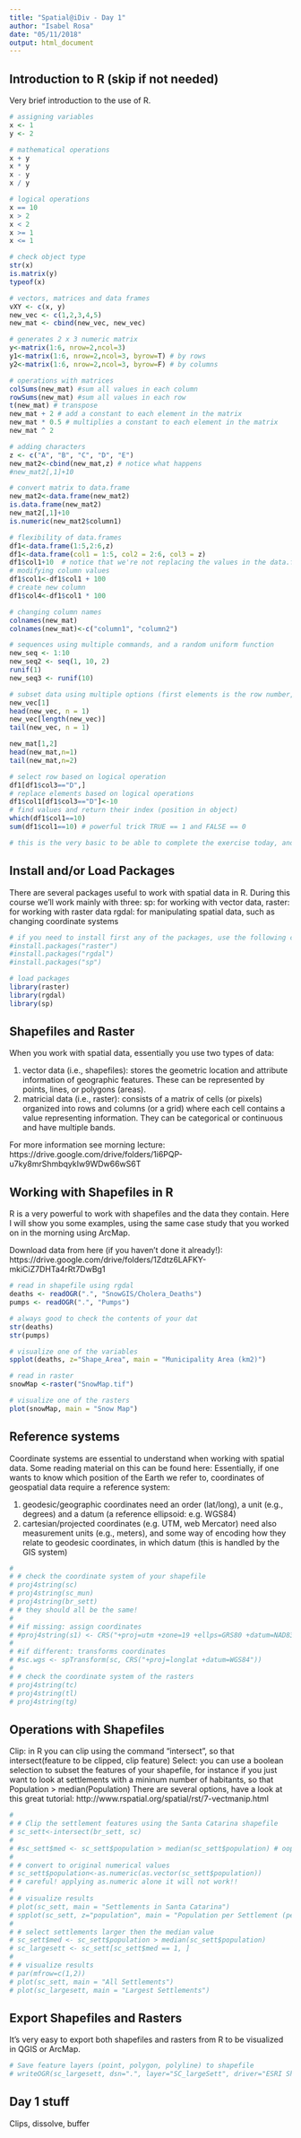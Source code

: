 ```yaml
---
title: "Spatial@iDiv - Day 1"
author: "Isabel Rosa"
date: "05/11/2018"
output: html_document
---
```


## Introduction to R (skip if not needed)
Very brief introduction to the use of R. 

```r

# assigning variables
x <- 1
y <- 2

# mathematical operations
x + y
x * y
x - y
x / y

# logical operations
x == 10
x > 2
x < 2
x >= 1
x <= 1

# check object type
str(x)
is.matrix(y)
typeof(x)

# vectors, matrices and data frames
vXY <- c(x, y)
new_vec <- c(1,2,3,4,5)
new_mat <- cbind(new_vec, new_vec)

# generates 2 x 3 numeric matrix 
y<-matrix(1:6, nrow=2,ncol=3)
y1<-matrix(1:6, nrow=2,ncol=3, byrow=T) # by rows
y2<-matrix(1:6, nrow=2,ncol=3, byrow=F) # by columns

# operations with matrices
colSums(new_mat) #sum all values in each column
rowSums(new_mat) #sum all values in each row
t(new_mat) # transpose
new_mat + 2 # add a constant to each element in the matrix
new_mat * 0.5 # multiplies a constant to each element in the matrix
new_mat ^ 2

# adding characters
z <- c("A", "B", "C", "D", "E")
new_mat2<-cbind(new_mat,z) # notice what happens
#new_mat2[,1]+10

# convert matrix to data.frame
new_mat2<-data.frame(new_mat2)
is.data.frame(new_mat2)
new_mat2[,1]+10
is.numeric(new_mat2$column1)

# flexibility of data.frames
df1<-data.frame(1:5,2:6,z)
df1<-data.frame(col1 = 1:5, col2 = 2:6, col3 = z)
df1$col1+10  # notice that we're not replacing the values in the data.frame
# modifying column values
df1$col1<-df1$col1 + 100
# create new column
df1$col4<-df1$col1 * 100

# changing column names
colnames(new_mat)
colnames(new_mat)<-c("column1", "column2")

# sequences using multiple commands, and a random uniform function
new_seq <- 1:10
new_seq2 <- seq(1, 10, 2)
runif(1)
new_seq3 <- runif(10)

# subset data using multiple options (first elements is the row number, second element is the column number)
new_vec[1]
head(new_vec, n = 1)
new_vec[length(new_vec)] 
tail(new_vec, n = 1)

new_mat[1,2]
head(new_mat,n=1)
tail(new_mat,n=2)

# select row based on logical operation
df1[df1$col3=="D",]
# replace elements based on logical operations
df1$col1[df1$col3=="D"]<-10
# find values and return their index (position in object)
which(df1$col1==10)
sum(df1$col1==10) # powerful trick TRUE == 1 and FALSE == 0

# this is the very basic to be able to complete the exercise today, and we'll keep learning R tricks as we go along


```


## Install and/or Load Packages
There are several packages useful to work with spatial data in R. During this course we'll work mainly with three:
sp: for working with vector data,
raster: for working with raster data
rgdal: for manipulating spatial data, such as changing coordinate systems

```r

# if you need to install first any of the packages, use the following commands
#install.packages("raster")
#install.packages("rgdal")
#install.packages("sp")

# load packages
library(raster)
library(rgdal)
library(sp)

```

## Shapefiles and Raster
When you work with spatial data, essentially you use two types of data:

1) vector data (i.e., shapefiles): stores the geometric location and attribute information of geographic features. These can be represented by points, lines, or polygons (areas). 
2) matricial data (i.e., raster): consists of a matrix of cells (or pixels) organized into rows and columns (or a grid) where each cell contains a value representing information. They can be categorical or continuous and have multiple bands. 

For more information see morning lecture:
https://drive.google.com/drive/folders/1i6PQP-u7ky8mrShmbqykIw9WDw66wS6T


## Working with Shapefiles in R
R is a very powerful to work with shapefiles and the data they contain. Here I will show you some examples, using the same case study that you worked on in the morning using ArcMap. 

Download data from here (if you haven't done it already!): https://drive.google.com/drive/folders/1Zdtz6LAFKY-mkiCiZ7DHTa4rRt7DwBg1

```r

# read in shapefile using rgdal
deaths <- readOGR(".", "SnowGIS/Cholera_Deaths")
pumps <- readOGR(".", "Pumps")

# always good to check the contents of your dat
str(deaths)
str(pumps)

# visualize one of the variables
spplot(deaths, z="Shape_Area", main = "Municipality Area (km2)")

# read in raster
snowMap <-raster("SnowMap.tif")

# visualize one of the rasters
plot(snowMap, main = "Snow Map")


```

## Reference systems
Coordinate systems are essential to understand when working with spatial data. Some reading material on this can be found here: 
Essentially, if one wants to know which position of the Earth we refer to, coordinates of geospatial data require a reference system:

1) geodesic/geographic coordinates need an order (lat/long), a unit (e.g., degrees) and a datum (a reference ellipsoid: e.g. WGS84)
2) cartesian/projected coordinates (e.g. UTM, web Mercator) need also measurement units (e.g., meters), and some way of encoding how they relate to geodesic coordinates, in which datum (this is handled by the GIS system)


```r
# 
# # check the coordinate system of your shapefile
# proj4string(sc)
# proj4string(sc_mun)
# proj4string(br_sett)
# # they should all be the same! 
# 
# #if missing: assign coordinates
# #proj4string(s1) <- CRS("+proj=utm +zone=19 +ellps=GRS80 +datum=NAD83")
# 
# #if different: transforms coordinates
# #sc.wgs <- spTransform(sc, CRS("+proj=longlat +datum=WGS84"))
# 
# # check the coordinate system of the rasters
# proj4string(tc)
# proj4string(tl)
# proj4string(tg)

```

## Operations with Shapefiles

Clip: in R you can clip using the command "intersect", so that intersect(feature to be clipped, clip feature)
Select: you can use a boolean selection to subset the features of your shapefile, for instance if you just want to look at settlements with a mininum number of habitants, so that Population > median(Population) 
There are several options, have a look at this great tutorial: http://www.rspatial.org/spatial/rst/7-vectmanip.html

```r
# 
# # Clip the settlement features using the Santa Catarina shapefile
# sc_sett<-intersect(br_sett, sc)
# 
# #sc_sett$med <- sc_sett$population > median(sc_sett$population) # oops! annoyingly our population values have been stored as factors
# 
# # convert to original numerical values
# sc_sett$population<-as.numeric(as.vector(sc_sett$population))
# # careful! applying as.numeric alone it will not work!!
# 
# # visualize results
# plot(sc_sett, main = "Settlements in Santa Catarina")
# spplot(sc_sett, z="population", main = "Population per Settlement (people)")
# 
# # select settlements larger then the median value
# sc_sett$med <- sc_sett$population > median(sc_sett$population)
# sc_largesett <- sc_sett[sc_sett$med == 1, ]
# 
# # visualize results
# par(mfrow=c(1,2))
# plot(sc_sett, main = "All Settlements")
# plot(sc_largesett, main = "Largest Settlements")


```


## Export Shapefiles and Rasters
It's very easy to export both shapefiles and rasters from R to be visualized in QGIS or ArcMap. 

```r

# Save feature layers (point, polygon, polyline) to shapefile 
# writeOGR(sc_largesett, dsn=".", layer="SC_largeSett", driver="ESRI Shapefile" )


```


## Day 1 stuff
Clips, dissolve, buffer


